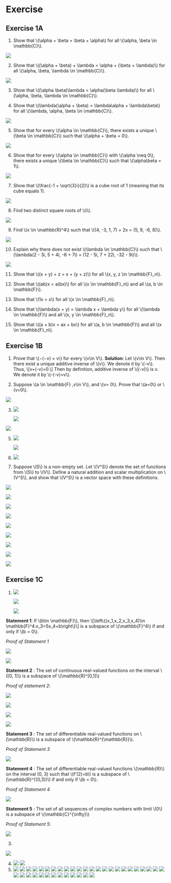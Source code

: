 # Exercise
## Exercise 1A
1.  Show that \\(\\alpha + \\beta = \\beta + \\alpha\\) for all \\(\\alpha, \\beta \\in \\mathbb{C}\\).

![](fig/Ex1A/Ex1.png)

2.  Show that \\((\\alpha + \\beta) + \\lambda = \\alpha + (\\beta + \\lambda)\\) for all \\(\\alpha, \\beta, \\lambda \\in \\mathbb{C}\\).

![](fig/Ex1A/Ex2.png)

3.  Show that \\((\\alpha \\beta)\\lambda = \\alpha(\\beta \\lambda)\\) for all \\(\\alpha, \\beta, \\lambda \\in \\mathbb{C}\\).
    
4.  Show that \\(\\lambda(\\alpha + \\beta) = \\lambda\\alpha + \\lambda\\beta\\) for all \\(\\lambda, \\alpha, \\beta \\in \\mathbb{C}\\).
    

![](fig/Ex1A/Ex4.png)

5.  Show that for every \\(\\alpha \\in \\mathbb{C}\\), there exists a unique \\(\\beta \\in \\mathbb{C}\\) such that \\(\\alpha + \\beta = 0\\).

![](fig/Ex1A/Ex5.png)

6.  Show that for every \\(\\alpha \\in \\mathbb{C}\\) with \\(\\alpha \\neq 0\\), there exists a unique \\(\\beta \\in \\mathbb{C}\\) such that \\(\\alpha\\beta = 1\\).

![](fig/Ex1A/Ex6.png)

7.  Show that \\(\\frac{-1 + \\sqrt{3}i}{2}\\) is a cube root of 1 (meaning that its cube equals 1).

![](fig/Ex1A/Ex7.png)

8.  Find two distinct square roots of \\(i\\).

![](fig/Ex1A/Ex8.png)

9.  Find \\(x \\in \\mathbb{R}^4\\) such that \\((4, -3, 1, 7) + 2x = (5, 9, -6, 8)\\).

![](fig/Ex1A/Ex9.png)

10.  Explain why there does not exist \\(\\lambda \\in \\mathbb{C}\\) such that \\(\\lambda(2 - 3i, 5 + 4i, -6 + 7i) = (12 - 5i, 7 + 22i, -32 - 9i)\\).

![](fig/Ex1A/Ex10.png)

11.  Show that \\((x + y) + z = x + (y + z)\\) for all \\(x, y, z \\in \\mathbb{F}\_n\\).
    
12.  Show that \\((ab)x = a(bx)\\) for all \\(x \\in \\mathbb{F}\_n\\) and all \\(a, b \\in \\mathbb{F}\\).
    
13.  Show that \\(1x = x\\) for all \\(x \\in \\mathbb{F}\_n\\).
    
14.  Show that \\(\\lambda(x + y) = \\lambda x + \\lambda y\\) for all \\(\\lambda \\in \\mathbb{F}\\) and all \\(x, y \\in \\mathbb{F}\_n\\).
    
15.  Show that \\((a + b)x = ax + bx\\) for all \\(a, b \\in \\mathbb{F}\\) and all \\(x \\in \\mathbb{F}\_n\\).
    

## Exercise 1B


1.  Prove that \\(−(−v) = v\\) for every \\(v\\in V\\). **Solution**: Let \\(v\\in V\\). Then there exist a unique additive inverse of \\(v\\). We denote it by \\(-v\\). Thus, \\\[v+(-v)=0.\\\] Then by definition, additive inverse of \\((-v)\\) is v. We denote it by \\(-(-v)=v\\).
    
2.  Suppose \\(a \\in \\mathbb{F} ,v\\in V\\), and \\(v= 0\\). Prove that \\(a=0\\) or \\(v=0\\).
    

![](fig/Ex1B/Ex2.jpg)

3.  ![](fig/Ex1B/Ex3-1.jpg)
    
    ![](fig/Ex1B/Ex3-2.jpg)
    

![](fig/Ex1B/Ex4.png)

5.  ![](fig/Ex1B/Ex5-1.png)
    
    ![](fig/Ex1B/Ex5-2.png)
    
6.  ![](fig/Ex1B/Ex6.png)
    
7.  Suppose \\(S\\) is a non-empty set. Let \\(V^S\\) denote the set of functions from \\(S\\) to \\(V\\). Define a natural addition and scalar multiplication on \\(V^S\\), and show that \\(V^S\\) is a vector space with these definitions.
    

![](fig/Ex1B/Ex7-1.png)

![](fig/Ex1B/Ex7-2.png)

![](fig/Ex1B/Ex7-3.png)

![](fig/Ex1B/Ex7-4.png)

![](fig/Ex1B/Ex8-1.png)

![](fig/Ex1B/Ex8-2.png)

![](fig/Ex1B/Ex8-3.png)

![](fig/Ex1B/Ex8-4.png)

![](fig/Ex1B/Ex8-5.png)

## Exercise 1C

1.  ![](fig/Ex1C/Ex1-1.png)
    
    ![](fig/Ex1C/Ex1-2.png)
    
    ![](fig/Ex1C/Ex1-3.png)
    

**Statement 1**: If \\(b\\in \\mathbb{F}\\), then \\\[\\left\\{(x\_1,x\_2,x\_3,x\_4)\\in \\mathbb{F}^4:x\_3=5x\_4+b\\right\\}\\\] is a subspace of \\(\\mathbb{F}^4\\) if and only if \\(b = 0\\).

_Proof of Statement 1_

![](fig/Ex1C/Ex2-a-1.png)

![](fig/Ex1C/Ex2-a-2.png)

**Statement 2** : The set of continuous real-valued functions on the interval \\(\[0, 1\]\\) is a subspace of \\(\\mathbb{R}^\[0,1\]\\)

_Proof of statement 2_:

![](fig/Ex1C/Ex2-1.png)

![](fig/Ex1C/Ex2-2.png)

![](fig/Ex1C/Ex2-3.png)

![](fig/Ex1C/Ex2-4.png)

**Statement 3** : The set of differentiable real-valued functions on \\(\\mathbb{R}\\) is a subspace of \\(\\mathbb{R}^{\\mathbb{R}}\\).

_Proof of Statement 3_

![](fig/Ex1C/Ex2-c.png)

**Statement 4** : The set of differentiable real-valued functions \\(\\mathbb{R}\\) on the interval (0, 3) such that \\(f'(2)=b\\) is a subspace of \\(\\mathbb{R}^{(0,3)}\\) if and only if \\(b = 0\\).

_Proof of Statement 4_

![](fig/Ex1C/Ex2-d.png)

**Statement 5** : The set of all sequences of complex numbers with limit \\(0\\) is a subspace of \\(\\mathbb{C}^{\\infty}\\)

_Proof of Statement 5_:

![](fig/Ex1C/Ex2-e.png)

3.    
    

![](fig/Ex1C/Ex3.png)

4.    
![](fig/Ex1C/Ex4.png) 
![](fig/Ex1C/Ex4-2.png)
5.    
![](fig/Ex1C/Ex5.png) 
![](fig/Ex1C/Ex/Ex-01.png) 
![](fig/Ex1C/Ex/Ex-02.png) ![](fig/Ex1C/Ex/Ex-03.png) 
![](fig/Ex1C/Ex/Ex-04.png) ![](fig/Ex1C/Ex/Ex-05.png) 
![](fig/Ex1C/Ex/Ex-06.png) ![](fig/Ex1C/Ex/Ex-07.png) 
![](fig/Ex1C/Ex/Ex-08.png) ![](fig/Ex1C/Ex/Ex-09.png) 
![](fig/Ex1C/Ex/Ex-10.png) ![](fig/Ex1C/Ex/Ex-11.png) 
![](fig/Ex1C/Ex/Ex-12.png) ![](fig/Ex1C/Ex/Ex-13.png) 
![](fig/Ex1C/Ex/Ex-14.png) ![](fig/Ex1C/Ex/Ex-15.png) 
![](fig/Ex1C/Ex/Ex-16.png) ![](fig/Ex1C/Ex/Ex-17.png) 
![](fig/Ex1C/Ex/Ex-18.png) ![](fig/Ex1C/Ex/Ex-19.png) 
![](fig/Ex1C/Ex/Ex-20.png) ![](fig/Ex1C/Ex/Ex-21.png) 
![](fig/Ex1C/Ex/Ex-22.png) ![](fig/Ex1C/Ex/Ex-23.png) 
![](fig/Ex1C/Ex/Ex-24.png) ![](fig/Ex1C/Ex/Ex-25.png) 
![](fig/Ex1C/Ex/Ex-26.png) ![](fig/Ex1C/Ex/Ex-27.png) 
![](fig/Ex1C/Ex/Ex-28.png) ![](fig/Ex1C/Ex/Ex-29.png) 
![](fig/Ex1C/Ex/Ex-30.png) ![](fig/Ex1C/Ex/Ex-31.png) 
![](fig/Ex1C/Ex/Ex-32.png) ![](fig/Ex1C/Ex/Ex-33.png) 
![](fig/Ex1C/Ex/Ex-34.png) ![](fig/Ex1C/Ex/Ex-35.png) 
![](fig/Ex1C/Ex/Ex-36.png)
